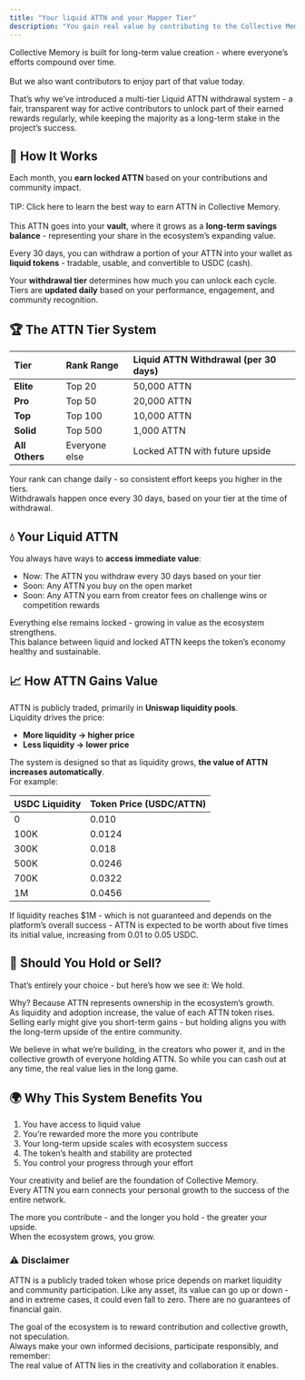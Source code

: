 ```yaml
---
title: "Your liquid ATTN and your Mapper Tier"
description: "You gain real value by contributing to the Collective Memory ecosystem."
---
```


Collective Memory is built for long-term value creation - where everyone’s efforts compound over time. \
\
But we also want contributors to enjoy part of that value today.

That’s why we’ve introduced a multi-tier Liquid ATTN withdrawal system - a fair, transparent way for active contributors to unlock part of their earned rewards regularly, while keeping the majority as a long-term stake in the project’s success.

## **🧭 How It Works**

Each month, you **earn locked ATTN** based on your contributions and community impact.\
\
TIP: Click here to learn the best way to earn ATTN in Collective Memory.\
\
This ATTN goes into your **vault**, where it grows as a **long-term savings balance** - representing your share in the ecosystem’s expanding value.

Every 30 days, you can withdraw a portion of your ATTN into your wallet as **liquid tokens** - tradable, usable, and convertible to USDC (cash).

Your **withdrawal tier** determines how much you can unlock each cycle.\
Tiers are **updated daily** based on your performance, engagement, and community recognition.

## **🏆 The ATTN Tier System**

| **Tier**       | **Rank Range** | **Liquid ATTN Withdrawal (per 30 days)** |
| :------------- | :------------- | :--------------------------------------- |
| **Elite**      | Top 20         | 50,000 ATTN                              |
| **Pro**        | Top 50         | 20,000 ATTN                              |
| **Top**        | Top 100        | 10,000 ATTN                              |
| **Solid**      | Top 500        | 1,000 ATTN                               |
| **All Others** | Everyone else  | Locked ATTN with future upside           |

Your rank can change daily - so consistent effort keeps you higher in the tiers.\
Withdrawals happen once every 30 days, based on your tier at the time of withdrawal.

## **💧 Your Liquid ATTN**

You always have ways to **access immediate value**:

- Now: The ATTN you withdraw every 30 days based on your tier
- Soon: Any ATTN you buy on the open market
- Soon: Any ATTN you earn from creator fees on challenge wins or competition rewards

Everything else remains locked - growing in value as the ecosystem strengthens.\
This balance between liquid and locked ATTN keeps the token’s economy healthy and sustainable.

## **📈 How ATTN Gains Value**

ATTN is publicly traded, primarily in **Uniswap liquidity pools**.\
 Liquidity drives the price:

- **More liquidity → higher price**
- **Less liquidity → lower price**

The system is designed so that as liquidity grows, **the value of ATTN increases automatically**.\
 For example:

| **USDC Liquidity** | **Token Price (USDC/ATTN)** |
| :----------------- | :-------------------------- |
| 0                  | 0.010                       |
| 100K               | 0.0124                      |
| 300K               | 0.018                       |
| 500K               | 0.0246                      |
| 700K               | 0.0322                      |
| 1M                 | 0.0456                      |

If liquidity reaches \$1M - which is not guaranteed and depends on the platform’s overall success - ATTN is expected to be worth about five times its initial value, increasing from 0.01 to 0.05 USDC.

## **💎 Should You Hold or Sell?**

That’s entirely your choice - but here’s how we see it: We hold.

Why? Because ATTN represents ownership in the ecosystem’s growth.\
As liquidity and adoption increase, the value of each ATTN token rises.\
Selling early might give you short-term gains - but holding aligns you with the long-term upside of the entire community.

We believe in what we’re building, in the creators who power it, and in the collective growth of everyone holding ATTN. So while you can cash out at any time, the real value lies in the long game.

## **🌍 Why This System Benefits You**

1. You have access to liquid value
2. You’re rewarded more the more you contribute
3. Your long-term upside scales with ecosystem success
4. The token’s health and stability are protected
5. You control your progress through your effort

Your creativity and belief are the foundation of Collective Memory.\
Every ATTN you earn connects your personal growth to the success of the entire network.

The more you contribute - and the longer you hold - the greater your upside.\
When the ecosystem grows, you grow.

### **⚠️ Disclaimer**

ATTN is a publicly traded token whose price depends on market liquidity and community participation. Like any asset, its value can go up or down - and in extreme cases, it could even fall to zero. There are no guarantees of financial gain.

The goal of the ecosystem is to reward contribution and collective growth, not speculation.\
Always make your own informed decisions, participate responsibly, and remember:\
The real value of ATTN lies in the creativity and collaboration it enables.